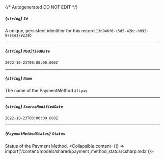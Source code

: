{/* Autogenerated DO NOT EDIT  */}

##### *{`string`}* `Id`
A unique, persistent identifier for this record
`13d946f0-c5d5-42bc-b092-97ece17923ab`

---
##### *{`string`}* `ModifiedDate`
`2022-10-23T00:00:00.000Z`

---
##### *{`string`}* `Name`
The name of the PaymentMethod
`Alipay`

---
##### *{`string`}* `SourceModifiedDate`
`2022-10-23T00:00:00.000Z`

---
##### *{`PaymentMethodStatus`}* `Status`
Status of the Payment Method.
<Collapsible content={() => import('/content/models/shared/payment_method_status/csharp.mdx')}>
</Collapsible>

